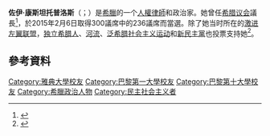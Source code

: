 {{expand|time=2015-07-12T23:43:09+00:00}}
{{Infobox officeholder
| name = 佐伊·康斯坦托普洛斯
| native_name = Ζωή Κωνσταντοπούλου
| native_name_lang = el
| honorific-suffix = [[希腊议会|MP]]
| image = File:Zoi Konstantopoulou a Sept 2015 (cropped).jpg
| office = {{le|希臘议会議長|Speaker of the Hellenic Parliament}}
| president = [[卡罗洛斯·帕普利亚斯|卡罗洛斯·帕普利亚斯]]<br />[[普罗科皮斯·帕夫洛普洛斯|普罗科皮斯·帕夫洛普洛斯]]
| term_start = 2015年2月6日
| term_end = 2015年10月4日
| predecessor = [[伊万杰洛斯·梅伊马拉基斯|伊万杰洛斯·梅伊马拉基斯]]
| successor = 
| birth_date = {{birth date and age|1976|12|8|df=y}}
| birth_place = {{GRE}}[[雅典|雅典]]
| death_date = 
| death_place = 
| party = [[自由路线|自由路线]]（2016年至今）
| 其他政党 = [[激进左翼联盟|激进左翼联盟]]（2012年－2015年）<br>[[人民团结_(希腊)|人民团结]]（2015年）
| profession = [[人權律師|人權律師]]
| parents = {{le|尼科斯·康斯坦托普洛斯|Nikos Konstantopoulos}}<br />Lina Alexiou
| alma_mater = [[雅典大學|雅典大學]]<br />[[巴黎第十大學|巴黎第十大學]]<br />[[巴黎第一大學|巴黎第一大學]]
| website = {{url|http://www.zoikonstantopoulou.gr}}
}}
'''佐伊·康斯坦托普洛斯'''（{{lang-el|Ζωή Κωνσταντοπούλου}}；{{bd|1976年|12月}}）是[[希臘|希臘]]的一个[[人權律師|人權律師]]和政治家。她曾任[[希腊议会|希腊议会]]議長<ref>{{cite news|title=Greece's SYRIZA-led coalition govt line-up unveiled|url=http://www.globaltimes.cn/content/904331.shtml|agency=[[Xinhua|Xinhua]]|date=27 January 2015|accessdate=28 January 2015|archive-date=2015-09-24|archive-url=https://web.archive.org/web/20150924050410/http://www.globaltimes.cn/content/904331.shtml|dead-url=no}}</ref>，於2015年2月6日取得300議席中的236議席而當選。除了她当时所在的[[激进左翼联盟|激进左翼联盟]]，[[独立希腊人|独立希腊人]]、[[河流_(希腊)|河流]]、[[泛希腊社会主义运动|泛希腊社会主义运动]]和[[新民主黨_(希臘)|新民主黨]]也投票支持她<ref>{{cite news|url=http://www.thetoc.gr/eng/news/article/zoi-konstantopoulou-elected-youngest-ever-house-president|title=Zoe Konstantopoulou elected youngest ever House president|publisher=Times of Change|date=6 February 2015|accessdate=9 February 2015|deadurl=yes|archiveurl=https://archive.is/20150210045443/http://www.thetoc.gr/eng/news/article/zoi-konstantopoulou-elected-youngest-ever-house-president|archivedate=2015年2月10日}}</ref>。

==參考資料==
{{reflist}}
{{DEFAULTSORT:Konstantopoulou, Zoi}}
[[Category:雅典大學校友|Category:雅典大學校友]]
[[Category:巴黎第一大學校友|Category:巴黎第一大學校友]]
[[Category:巴黎第十大學校友|Category:巴黎第十大學校友]]
[[Category:希臘政治人物|Category:希臘政治人物]]
[[Category:民主社会主义者|Category:民主社会主义者]]